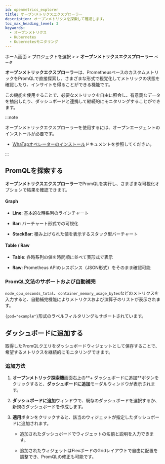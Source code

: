 ```yaml
---
id: openmetrics_explorer
title: オープンメトリクスエクスプローラー
description: オープンメトリクスを探索して確認します。
toc_max_heading_level: 3
keywords:
  - オープンメトリクス
  - Kubernetes
  - Kubernetesモニタリング
---
```


ホーム画面 &gt; プロジェクトを選択 &gt; <Cmdname sid="side_analysis" className="uitext" /> &gt; <b>オープンメトリクスエクスプローラー</b> <code class="Beta">ベータ</code>

**オープンメトリックエクスプローラー**は、PrometheusベースのカスタムメトリックをPromQLで直接探索し、さまざまな形式で視覚化してメトリックの状態を確認したり、インサイトを得ることができる機能です。

この機能を使用することで、必要なメトリックを自由に照会し、有意義なデータを抽出したり、ダッシュボードと連携して継続的にモニタリングすることができます。

:::note

オープンメトリックエクスプローラーを使用するには、オープンエージェントのインストールが必要です。

- [WhaTapオペレーターのインストール](install-whatap-operator)ドキュメントを参照してください。

:::

## PromQLを探索する

**オープンメトリクスエクスプローラー**でPromQLを実行し、さまざまな可視化オプションで結果を確認できます。

<ImgLang img='openmetrics-explorer.png' desc='openmetrics-explorer' />

#### Graph

- **Line**: 基本的な時系列のラインチャート

- **Bar**: バーチャート形式での可視化

- **StackBar**: 積み上げられた値を表示するスタック型バーチャート

#### Table / Raw

- **Table**: 各時系列の値を時間順に並べて表形式で表示

- **Raw**: Prometheus APIのレスポンス（JSON形式）をそのまま確認可能

### PromQL文法のサポートおよび自動補完

`node_cpu_seconds_total`、`container_memory_usage_bytes`などのメトリクスを入力すると、自動補完機能によりメトリクスおよび演算子のリストが表示されます。

`{pod="example"}`形式のラベルフィルタリングもサポートされています。

## ダッシュボードに追加する

取得したPromQLクエリをダッシュボードウィジェットとして保存することで、希望するメトリクスを継続的にモニタリングできます。

### 追加方法

1. **オープンメトリック探索機**画面右上の**+ ダッシュボードに追加**ボタンをクリックすると、**ダッシュボードに追加**モーダルウィンドウが表示されます。

2. **ダッシュボードに追加**ウィンドウで、既存のダッシュボードを選択するか、新規のダッシュボードを作成します。 

3. **適用**ボタンをクリックすると、該当のウィジェットが指定したダッシュボードに追加されます。

   - 追加されたダッシュボードでウィジェットの名前と説明を入力できます。

   - 追加されたウィジェットはFlexボードのGridレイアウトで自由に配置を調整でき、PromQLの修正も可能です。
